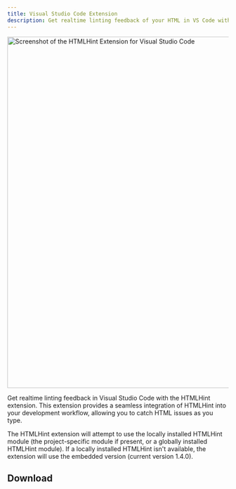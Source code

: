 ```yaml
---
title: Visual Studio Code Extension
description: Get realtime linting feedback of your HTML in VS Code with the HTMLHint extension.
---
```


<img src="/img/htmlhint-vscode-extension.png" alt="Screenshot of the HTMLHint Extension for Visual Studio Code" width="1533" height="800" />


Get realtime linting feedback in Visual Studio Code with the HTMLHint extension. This extension provides a seamless integration of HTMLHint into your development workflow, allowing you to catch HTML issues as you type.

The HTMLHint extension will attempt to use the locally installed HTMLHint module (the project-specific module if present, or a globally installed HTMLHint module). If a locally installed HTMLHint isn't available, the extension will use the embedded version (current version 1.4.0).

## Download

<CardGrid>
  <LinkCard
    title="VS Code Marketplace"
    href="https://marketplace.visualstudio.com/items?itemName=HTMLHint.vscode-htmlhint"
  />
  <LinkCard
    title="Open VSX Registry"
    href="https://open-vsx.org/extension/HTMLHint/vscode-htmlhint"
  />
</CardGrid>
